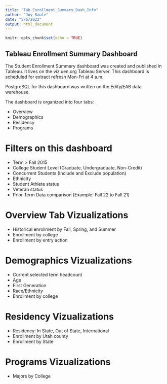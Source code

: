 ```yaml
---
title: "Tab_Enrollment_Summary_Dash_Info"
author: "Joy Baule"
date: "5/6/2022"
output: html_document
---
```


```r
knitr::opts_chunk$set(echo = TRUE)
```

## Tableau Enrollment Summary Dashboard ##

The Student Enrollment Summary dashboard was created and published in Tableau. It lives on the viz.uen.org Tableau Server. This dashboard is scheduled for extract refresh Mon-Fri at 4 a.m.

PostgreSQL for this dashboard was written on the Edify/EAB data warehouse.

The dashboard is organized into four tabs: 

* Overview
* Demographics 
* Residency
* Programs

# Filters on this dashboard #

* Term > Fall 2015
* College Student Level (Graduate, Undergraduate, Non-Credit)
* Concurrent Students (Include and Exclude population) 
* Ethnicity 
* Student Athlete status 
* Veteran status 
* Prior Term Data comparison (Example: Fall 22 to Fall 21)

# Overview Tab Vizualizations #

* Historical enrollment by Fall, Spring, and Summer
* Enrollment by college 
* Enrollment by entry action

# Demographics Vizualizations #

* Current selected term headcount
* Age
* First Generation
* Race/Ethnicity 
* Enrollment by college

# Residency Vizualizations # 

* Residency: In State, Out of State, International
* Enrollment by Utah county
* Enrollment by State

# Programs Vizualizations #

* Majors by College